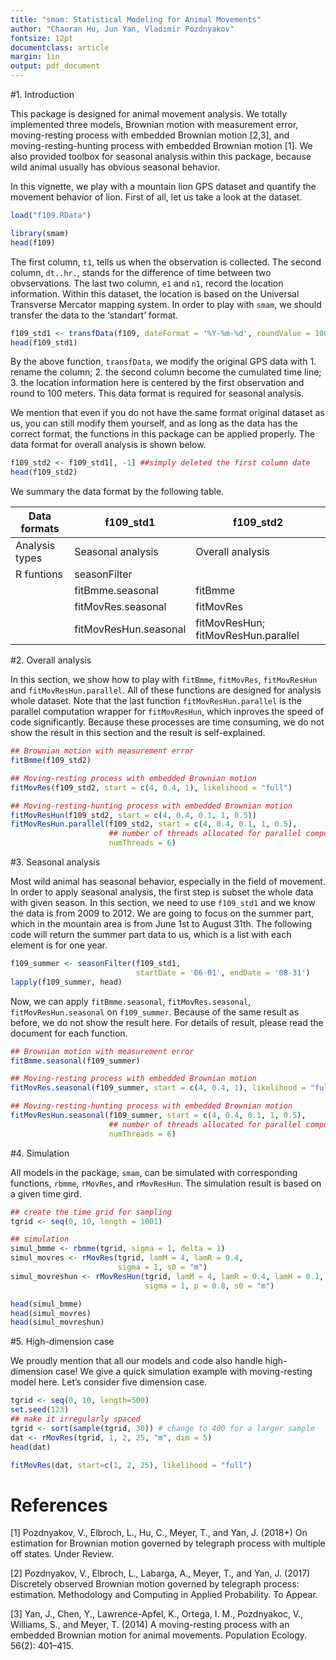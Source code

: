 ```yaml
---
title: "smam: Statistical Modeling for Animal Movements"
author: "Chaoran Hu, Jun Yan, Vladimir Pozdnyakov"
fontsize: 12pt
documentclass: article
margin: 1in
output: pdf_document
---
```


#1. Introduction

This package is designed for animal movement analysis. We totally implemented
three models, Brownian motion with measurement error, moving-resting process
with embedded Brownian motion [2,3], and moving-resting-hunting process with embedded
Brownian motion [1]. We also provided toolbox for seasonal analysis within this
package, because wild animal usually has obvious seasonal behavior.

In this vignette, we play with a mountain lion GPS dataset and quantify the
movement behavior of lion. First of all, let us take a look at the dataset.

```r
load("f109.RData")
```

```r
library(smam)
head(f109)
```

The first column, `t1`, tells us when the observation is collected. The second column,
`dt..hr.`, stands for the difference of time between two obvservations. The last two
column, `e1` and `n1`, record the location information. Within this dataset, the location
is based on the Universal Transverse Mercator mapping system. In order to play with `smam`,
we should transfer the data to the 'standart' format.

```r
f109_std1 <- transfData(f109, dateFormat = '%Y-%m-%d', roundValue = 100)
head(f109_std1)
```

By the above function, `transfData`, we modify the original GPS data with 1. rename the column;
2. the second column become the cumulated time line; 3. the location information here is centered
by the first observation and round to 100 meters. This data format is required for seasonal analysis.

We mention that even if you do not have the same format original dataset as us, you can still
modify them yourself, and as long as the data has the correct format, the functions in this
package can be applied properly. The data format for overall analysis is shown below.

```r
f109_std2 <- f109_std1[, -1] ##simply deleted the first column date
head(f109_std2)
```

We summary the data format by the following table.

| Data formats   | f109_std1             | f109_std2                           |
|----------------|-----------------------|-------------------------------------|
| Analysis types | Seasonal analysis     | Overall analysis                    |
| R funtions     | seasonFilter          |                                     |
|                | fitBmme.seasonal      | fitBmme                             |
|                | fitMovRes.seasonal    | fitMovRes                           |
|                | fitMovResHun.seasonal | fitMovResHun; fitMovResHun.parallel |

#2. Overall analysis

In this section, we show how to play with `fitBmme`, `fitMovRes`, `fitMovResHun`
and `fitMovResHun.parallel`. All of these functions are designed for analysis
whole dataset. Note that the last function `fitMovResHun.parallel` is the parallel
computation wrapper for `fitMovResHun`, which inproves the speed of code significantly.
Because these processes are time consuming, we do not show the result in this section
and the result is self-explained.

```r
## Brownian motion with measurement error
fitBmme(f109_std2)

## Moving-resting process with embedded Brownian motion
fitMovRes(f109_std2, start = c(4, 0.4, 1), likelihood = "full")

## Moving-resting-hunting process with embedded Brownian motion
fitMovResHun(f109_std2, start = c(4, 0.4, 0.1, 1, 0.5))
fitMovResHun.parallel(f109_std2, start = c(4, 0.4, 0.1, 1, 0.5),
                      ## number of threads allocated for parallel computation
                      numThreads = 6)
```

#3. Seasonal analysis

Most wild animal has seasonal behavior, especially in the field of movement. In order
to apply seasonal analysis, the first step is subset the whole data with given season.
In this section, we need to use `f109_std1` and we know the data is from 2009 to 2012.
We are going to focus on the summer part, which in the mountain area is from June 1st
to August 31th. The following code will return the summer part data to us, which is a
list with each element is for one year.

```r
f109_summer <- seasonFilter(f109_std1,
                            startDate = '06-01', endDate = '08-31')
lapply(f109_summer, head)
```

Now, we can apply `fitBmme.seasonal`, `fitMovRes.seasonal`, `fitMovResHun.seasonal` on
`f109_summer`. Because of the same result as before, we do not show the result here.
For details of result, please read the document for each function.

```r
## Brownian motion with measurement error
fitBmme.seasonal(f109_summer)

## Moving-resting process with embedded Brownian motion
fitMovRes.seasonal(f109_summer, start = c(4, 0.4, 1), likelihood = "full")

## Moving-resting-hunting process with embedded Brownian motion
fitMovResHun.seasonal(f109_summer, start = c(4, 0.4, 0.1, 1, 0.5),
                      ## number of threads allocated for parallel computation
                      numThreads = 6)
```


#4. Simulation

All models in the package, `smam`, can be simulated with corresponding functions,
`rbmme`, `rMovRes`, and `rMovResHun`. The simulation result is based on a given time
gird.

```r
## create the time grid for sampling
tgrid <- seq(0, 10, length = 1001)

## simulation
simul_bmme <- rbmme(tgrid, sigma = 1, delta = 1)
simul_movres <- rMovRes(tgrid, lamM = 4, lamR = 0.4,
                        sigma = 1, s0 = "m")
simul_movreshun <- rMovResHun(tgrid, lamM = 4, lamR = 0.4, lamH = 0.1,
                              sigma = 1, p = 0.8, s0 = "m")

head(simul_bmme)
head(simul_movres)
head(simul_movreshun)
```

#5. High-dimension case

We proudly mention that all our models and code also handle high-dimension case!
We give a quick simulation example with moving-resting model here. Let's consider
five dimension case.

```r
tgrid <- seq(0, 10, length=500)
set.seed(123)
## make it irregularly spaced
tgrid <- sort(sample(tgrid, 30)) # change to 400 for a larger sample
dat <- rMovRes(tgrid, 1, 2, 25, "m", dim = 5)
head(dat)

fitMovRes(dat, start=c(1, 2, 25), likelihood = "full")
```








# References
[1] Pozdnyakov, V., Elbroch, L., Hu, C., Meyer, T., and Yan, J. (2018+) On estimation for
Brownian motion governed by telegraph process with multiple off states. Under Review.

[2] Pozdnyakov, V., Elbroch, L., Labarga, A., Meyer, T., and Yan, J. (2017) Discretely
observed Brownian motion governed by telegraph process: estimation. Methodology and
Computing in Applied Probability. To Appear.

[3] Yan, J., Chen, Y., Lawrence-Apfel, K., Ortega, I. M., Pozdnyakoc, V., Williams, S., and
Meyer, T. (2014) A moving-resting process with an embedded Brownian motion for animal
movements. Population Ecology. 56(2): 401--415.




